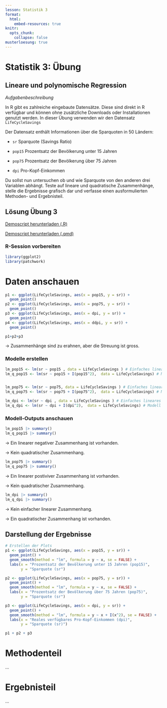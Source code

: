 ```yaml
---
lesson: Statistik 3
format:
  html:
    embed-resources: true
knitr:
  opts_chunk: 
    collapse: false
musterloesung: true
---
```


# Statistik 3: Übung

## Lineare und polynomische Regression

*Aufgabenbeschreibung*

In R gibt es zahlreiche eingebaute Datensätze. Diese sind direkt in R verfügbar und können ohne zusätzliche Downloads oder Installationen genutzt werden. In dieser Übung verwenden wir den Datensatz `LifeCycleSavings`

Der Datensatz enthält Informationen über die Sparquoten in 50 Ländern:

-   `sr` Sparquote (Savings Ratio)

-   `pop15` Prozentsatz der Bevölkerung unter 15 Jahren

-   `pop75` Prozentsatz der Bevölkerung über 75 Jahren

-   `dpi` Pro-Kopf-Einkommen

Du sollst nun untersuchen ob und wie Sparquote von den anderen drei Variablen abhängt. Teste auf lineare und quadratische Zusammenhänge, stelle die Ergebnisse grafisch dar und verfasse einen ausformulierten Methoden- und Ergebnisteil.

:::: {.content-hidden unless-meta="musterloesung"}
::: callout-note
## Lösung Übung 3

[Demoscript herunterladen (.R)](../purl/Statistik3_Uebung.R){.dld}

[Demoscript herunterladen (.qmd)](../purl/Statistik3_Uebung.qmd){.dld}

### R-Session vorbereiten

```r
library(ggplot2)
library(patchwork)

```

# Daten anschauen
```r
p1 <- ggplot(LifeCycleSavings, aes(x = pop15, y = sr)) +
  geom_point()
p2 <- ggplot(LifeCycleSavings, aes(x = pop75, y = sr)) +
  geom_point()
p3 <- ggplot(LifeCycleSavings, aes(x = dpi, y = sr)) +
  geom_point()
p4 <- ggplot(LifeCycleSavings, aes(x = ddpi, y = sr)) +
  geom_point()

p1+p2+p3

```
-\> Zusammenhänge sind zu erahnen, aber die Streuung ist gross.

### Modelle erstellen

```r


lm_pop15 <- lm(sr ~ pop15 , data = LifeCycleSavings ) # Einfaches lineares Modell
lm_q_pop15 <- lm(sr ~ pop15 + I(pop15^2),  data = LifeCycleSavings) # Modell mit quadratischem Term


lm_pop75 <- lm(sr ~ pop75, data = LifeCycleSavings ) # Einfaches lineares Modell
lm_q_pop75 <- lm(sr ~ pop75 + I(pop75^2),  data = LifeCycleSavings) # Modell mit quadratischem Term

lm_dpi <- lm(sr ~ dpi , data = LifeCycleSavings ) # Einfaches lineares Modell
lm_q_dpi <- lm(sr ~ dpi + I(dpi^2),  data = LifeCycleSavings) # Modell mit quadratischem Term


```

### Modell-Outputs anschauen

```r
lm_pop15 |> summary()
lm_q_pop15 |> summary()
```

-\> Ein linearer negativer Zusammenhang ist vorhanden.

-\> Kein quadratischer Zusammenhang.

```r
lm_pop75 |> summary() 
lm_q_pop75 |> summary() 
```
-\> Ein linearer postiviver Zusammenhang ist vorhanden.

-\> Kein quadratischer Zusammenhang.

```r
lm_dpi |> summary()
lm_q_dpi |> summary() 
```
-\> Kein einfacher linearer Zusammenhang.

-\> Ein quadratischer Zusammenhang ist vorhanden.

## Darstellung der Ergebnisse

```r

# Erstellen der Plots
p1 <- ggplot(LifeCycleSavings, aes(x = pop15, y = sr)) +
  geom_point() +
  geom_smooth(method = "lm", formula = y ~ x, se = FALSE) +
  labs(x = "Prozentsatz der Bevölkerung unter 15 Jahren (pop15)",
       y = "Sparquote (sr")

p2 <- ggplot(LifeCycleSavings, aes(x = pop75, y = sr)) +
  geom_point() +
  geom_smooth(method = "lm", formula = y ~ x, se = FALSE) +
  labs(x = "Prozentsatz der Bevölkerung über 75 Jahren (pop75)",
       y = "Sparquote (sr")

p3 <- ggplot(LifeCycleSavings, aes(x = dpi, y = sr)) +
  geom_point() +
  geom_smooth(method = "lm", formula = y ~ x + I(x^2), se = FALSE) +
  labs(x = "Reales verfügbares Pro-Kopf-Einkommen (dpi)",
       y = "Sparquote (sr)")

p1 + p2 + p3


```

# Methodenteil

...

# Ergebnisteil

...
:::
::::
